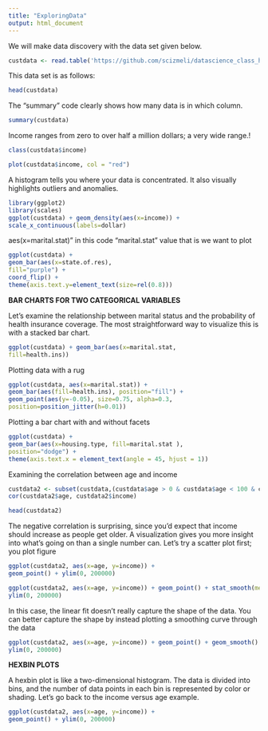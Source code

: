 ---
title: "ExploringData"
output: html_document
---
We will make data discovery with the data set given below.

```{r data1}
custdata <- read.table('https://github.com/scizmeli/datascience_class_helper_files/raw/master/custdata1.tsv',header=T,sep=',')
```

This data set is as follows:


```{r head1}
head(custdata)
```

The “summary” code clearly shows how many data is in which column.

```{r summary1}
summary(custdata)
```

Income ranges from zero to over half a million dollars; a very wide range.!

```{r cusdata}
class(custdata$income)
```


```{r plot1}
plot(custdata$income, col = "red")
```

A histogram tells you where your data is concentrated. It also visually highlights outliers and anomalies.


```{r plot2}
library(ggplot2)
library(scales)
ggplot(custdata) + geom_density(aes(x=income)) +
scale_x_continuous(labels=dollar)
```

aes(x=marital.stat)" in this code “marital.stat” value that is we want to plot


```{r plot3}
ggplot(custdata) +
geom_bar(aes(x=state.of.res),
fill="purple") +
coord_flip() +
theme(axis.text.y=element_text(size=rel(0.8)))
```

**BAR CHARTS FOR TWO CATEGORICAL VARIABLES**

Let’s examine the relationship between marital status and the probability of health insurance coverage. The most straightforward way to visualize this is with a stacked bar chart.


```{r plot4}
ggplot(custdata) + geom_bar(aes(x=marital.stat,
fill=health.ins))
```

Plotting data with a rug

```{r plot5}
ggplot(custdata, aes(x=marital.stat)) +
geom_bar(aes(fill=health.ins), position="fill") +
geom_point(aes(y=-0.05), size=0.75, alpha=0.3,
position=position_jitter(h=0.01))
```

Plotting a bar chart with and without facets

```{r plot6}
ggplot(custdata) +
geom_bar(aes(x=housing.type, fill=marital.stat ),
position="dodge") +
theme(axis.text.x = element_text(angle = 45, hjust = 1))
```

Examining the correlation between age and income

```{r data2}
custdata2 <- subset(custdata,(custdata$age > 0 & custdata$age < 100 & custdata$income > 0))
cor(custdata2$age, custdata2$income)
```


```{r head2}
head(custdata2)
```

The negative correlation is surprising, since you’d expect that income should increase as people get older. A visualization gives you more insight into what’s going on than a single number can. Let’s try a scatter plot first; you plot figure

```{r plot7}
ggplot(custdata2, aes(x=age, y=income)) +
geom_point() + ylim(0, 200000)
```

```{r plot8}
ggplot(custdata2, aes(x=age, y=income)) + geom_point() + stat_smooth(method="lm") +
ylim(0, 200000)
```

In this case, the linear fit doesn’t really capture the shape of the data. You can better capture the shape by instead plotting a smoothing curve through the data

```{r plot9}
ggplot(custdata2, aes(x=age, y=income)) + geom_point() + geom_smooth() +
ylim(0, 200000)
```

**HEXBIN PLOTS **

A hexbin plot is like a two-dimensional histogram. The data is divided into bins, and the number of data points in each bin is represented by color or shading. Let’s go back to the income versus age example.

```{r plot10}
ggplot(custdata2, aes(x=age, y=income)) +
geom_point() + ylim(0, 200000)
```

